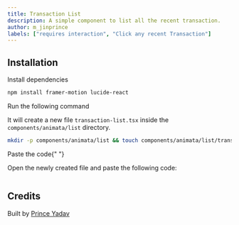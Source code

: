 ```yaml
---
title: Transaction List
description: A simple component to list all the recent transaction.
author: m_jinprince
labels: ["requires interaction", "Click any recent Transaction"]
---
```


<ComponentPreview name="list-transaction-list--docs" />

## Installation

<Steps>
<Step>Install dependencies</Step>

```bash
npm install framer-motion lucide-react
```

<Step>Run the following command</Step>

It will create a new file `transaction-list.tsx` inside the `components/animata/list` directory.

```bash
mkdir -p components/animata/list && touch components/animata/list/transaction-list.tsx
```

<Step>Paste the code</Step>{" "}

Open the newly created file and paste the following code:

```jsx file=<rootDir>/animata/list/transaction-list.tsx

```

</Steps>

## Credits

Built by [Prince Yadav](https://github.com/prince981620)
